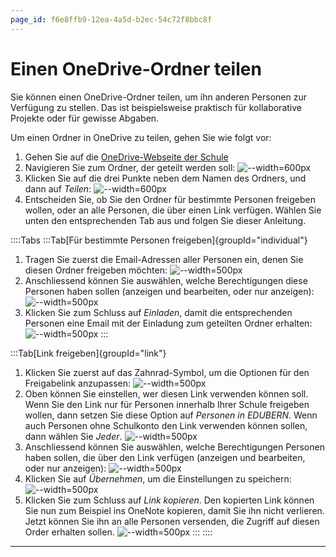 ```yaml
---
page_id: f6e8ffb9-12ea-4a5d-b2ec-54c72f8bbc8f
---
```



# Einen OneDrive-Ordner teilen
Sie können einen OneDrive-Ordner teilen, um ihn anderen Personen zur Verfügung zu stellen. Das ist beispielsweise praktisch für kollaborative Projekte oder für gewisse Abgaben.

Um einen Ordner in OneDrive zu teilen, gehen Sie wie folgt vor:
1. Gehen Sie auf die [OneDrive-Webseite der Schule](https://erzbe-my.sharepoint.com)
2. Navigieren Sie zum Ordner, der geteilt werden soll:
   ![--width=600px](img/zum-ordner-navigieren.png)
3. Klicken Sie auf die drei Punkte neben dem Namen des Ordners, und dann auf _Teilen_:
   ![--width=600px](img/teilen.png)
4. Entscheiden Sie, ob Sie den Ordner für bestimmte Personen freigeben wollen, oder an alle Personen, die über einen Link verfügen. Wählen Sie unten den entsprechenden Tab aus und folgen Sie dieser Anleitung.

::::Tabs
:::Tab[Für bestimmte Personen freigeben]{groupId="individual"}
1. Tragen Sie zuerst die Email-Adressen aller Personen ein, denen Sie diesen Ordner freigeben möchten:
   ![--width=500px](img/empfaenger.png)
2. Anschliessend können Sie auswählen, welche Berechtigungen diese Personen haben sollen (anzeigen und bearbeiten, oder nur anzeigen):
   ![--width=500px](img/individuell-berechtigungen.png)
3. Klicken Sie zum Schluss auf _Einladen_, damit die entsprechenden Personen eine Email mit der Einladung zum geteilten Ordner erhalten:
   ![--width=500px](img/einladen.png)
:::

:::Tab[Link freigeben]{groupId="link"}

1. Klicken Sie zuerst auf das Zahnrad-Symbol, um die Optionen für den Freigabelink anzupassen:
   ![--width=500px](img/link-optionen.png)
2. Oben können Sie einstellen, wer diesen Link verwenden können soll. Wenn Sie den Link nur für Personen innerhalb Ihrer Schule freigeben wollen, dann setzen Sie diese Option auf _Personen in EDUBERN_. Wenn auch Personen ohne Schulkonto den Link verwenden können sollen, dann wählen Sie _Jeder_.
   ![--width=500px](img/link-empfaenger.png)
3. Anschliessend können Sie auswählen, welche Berechtigungen Personen haben sollen, die über den Link verfügen (anzeigen und bearbeiten, oder nur anzeigen):
   ![--width=500px](img/link-berechtigungen.png)
4. Klicken Sie auf _Übernehmen_, um die Einstellungen zu speichern:
   ![--width=500px](img/uebernehmen.png)
5. Klicken Sie zum Schluss auf _Link kopieren_. Den kopierten Link können Sie nun zum Beispiel ins OneNote kopieren, damit Sie ihn nicht verlieren. Jetzt können Sie ihn an alle Personen versenden, die Zugriff auf diesen Order erhalten sollen.
   ![--width=500px](img/link-kopieren.png)
:::
::::

---
